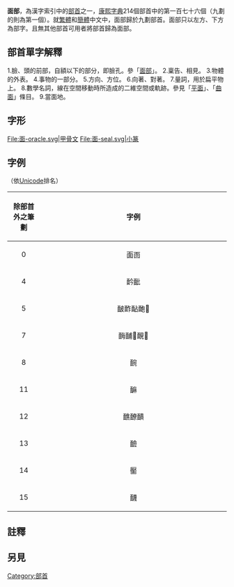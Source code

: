 {{redirect2|面部|人體頭部的正前方部分|臉}}
{{Kangxi Radical Infobox|176|uni=9762
|meaning=[[臉|臉]]
|prev=非
|next=革
|pny= miàn
|bopo= ㄇㄧㄢˋ
|wade= mien4
|jyutping= min6
|yale= min6
|hi= ベン, メン ben, men<br>おもて omote
|kanji= 面 men
|hang= 낯 nat<ref name="hanjatrek">{{cite web |url=http://www.hanja.pe.kr/han_3/h3_091.htm |title=Hanja History Trek - Chinese radical entries site |author=Oh Hyung Min |access-date=2011-04-07 |archive-date=2020-10-03 |archive-url=https://web.archive.org/web/20201003132945/http://www.hanja.pe.kr/han_3/h3_091.htm |dead-url=no }}</ref>
|hanja= 면 myeon
|hanviet= diện, miến
}}

'''面部'''，為漢字索引中的[[部首|部首]]之一，[[康熙字典|康熙字典]]214個部首中的第一百七十六個（九劃的則為第一個）。就[[繁體|繁體]]和[[簡體|簡體]]中文中，面部歸於九劃部首。面部只以左方、下方為部字。且無其他部首可用者將部首歸為面部。

== 部首單字解釋 ==

1.臉、頭的前部，自額以下的部分，即臉孔。參「[[面部|面部]]」。
2.稟告、相見。
3.物體的外表。
4.事物的一部分。
5.方向、方位。
6.向著、對著。
7.量詞，用於扁平物上。
8.數學名詞，線在空間移動時所造成的二維空間或軌跡。參見「[[平面_(数学)|平面]]」、「[[曲面|曲面]]」條目。
9.當面地。

== 字形 ==
<gallery>
File:面-oracle.svg|甲骨文
File:面-seal.svg|小篆
</gallery>

==字例==
（依[[Unicode|Unicode]]排名）
{| class="wikitable"
! align="center"width="15%"| 除部首外之筆劃
! align="center"width="85%"| 字例
|----
| 0 || 面靣
|----
| 4 || 䩂䩃
|----
| 5 || 䩅䩆䩇靤𩈘
|----
| 7 || 䩈䩉𩈪靦𩈩
|----
| 8 || 䩊
|----
| 11 || 䩋
|----
| 12 || 䩌䩍靧
|----
| 13 || 䩎
|----
| 14 || 靨
|----
| 15 || 䩏
|}

==註釋==
{{Reflist}}

==另見==
{{wiktionary|面}}

{{康熙部首}}
{{简体中文部首}}
{{lang-stub}}

[[Category:部首|Category:部首]]